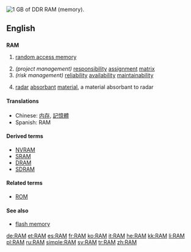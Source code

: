 [[Image:DDR RAM-2.jpg|thumb|right|1 [[GB]] of [[DDR]] RAM (memory).]]
{{also|ram|Ram}}
==English==

==={{acronym}}===
'''RAM'''

# {{electronics}}{{computing}} [[random access memory]]
# ''(project management)'' [[responsibility]] [[assignment]] [[matrix]]
# ''(risk management)'' [[reliability]] [[availability]] [[maintainability]]
# {{military}} [[radar]] [[absorbant]] [[material]], a material absorbant to radar

====Translations====
* Chinese: [[内存]], [[記憶體]]
* Spanish: RAM {{f}}

====Derived terms====
* [[NVRAM]]
* [[SRAM]]
* [[DRAM]]
* [[SDRAM]]

====Related terms====
* [[ROM]]

====See also====
* [[flash memory]]

[[de:RAM]]
[[et:RAM]]
[[es:RAM]]
[[fr:RAM]]
[[ko:RAM]]
[[it:RAM]]
[[he:RAM]]
[[kk:RAM]]
[[li:RAM]]
[[pl:RAM]]
[[ru:RAM]]
[[simple:RAM]]
[[sv:RAM]]
[[tr:RAM]]
[[zh:RAM]]